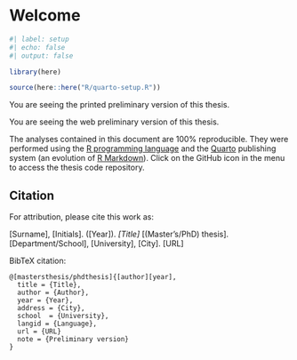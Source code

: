 # Welcome {.unnumbered}

```r
#| label: setup
#| echo: false
#| output: false

library(here)

source(here::here("R/quarto-setup.R"))
```

::: {.content-visible when-format="pdf"}
\instituicao{
	UNIVERSIDADE DE SÃO PAULO
	\par
	ESCOLA DE ARTES, CIÊNCIAS E HUMANIDADES
	\par
	PROGRAMA DE PÓS-GRADUAÇÃO EM SISTEMAS DE INFORMAÇÃO}

::: {.callout-important}
You are seeing the printed preliminary version of this thesis.
:::
\vspace{15pt}
:::

::: {.content-visible when-format="html"}
::: {.callout-important }
You are seeing the web preliminary version of this thesis.
:::
:::

The analyses contained in this document are 100% reproducible. They were performed using the [R programming language](https://www.r-project.org/) and the [Quarto](https://quarto.org/) publishing system (an evolution of [R Markdown](https://rmarkdown.rstudio.com/)). Click on the GitHub icon in the menu to access the thesis code repository.

## Citation

For attribution, please cite this work as:

[Surname], [Initials]. ([Year]). _[Title]_ [(Master's/PhD) thesis]. [Department/School], [University], [City]. [URL]

BibTeX citation:

```
@[mastersthesis/phdthesis]{[author][year],
  title = {Title},
  author = {Author},
  year = {Year},
  address = {City},
  school  = {University},
  langid = {Language},
  url = {URL}
  note = {Preliminary version}
}
```
